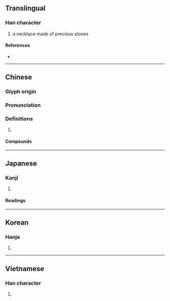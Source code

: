 {{also|璎}}
{{character info}}
==Translingual==
{{Han simplified forms|瓔|珱|璎|ex=y}}

===Han character===
{{Han char|rn=96|rad=玉|as=17|sn=21|four=16144|canj=MGBCV|ids=⿰𤣩嬰}}

# a necklace made of precious stones

====References====
* {{Han ref|kx=0745.160|dkj=21347|dj=1153.260|hdz=21146.030|uh=74D4|ud=29908|bh=C4ED|bd=50413}}

----

==Chinese==
{{zh-forms|s=璎|alt=珱-second round simplified|}}
===Glyph origin===
{{Han etym}}

===Pronunciation===
{{zh-pron
|m=yīng
|m-s=
|c=jing1
|c-t=
|g=
|h=pfs=
|j=
|mb=
|md=
|mn=
|mn-t=
|w=
|x=
|mc=y
|oc=y
|cat=
}}

===Definitions===
{{zh-hanzi}}

# {{rfdef|zh}}

====Compounds====
{{zh-der|瓔珞|瓔珞木}}

----

==Japanese==
{{ja-kanji forms|珱|瓔}}

===Kanji===
{{ja-kanji|grade=|rs=玉17|shin=珱}}

# {{rfdef|ja|sort=玉17}}

====Readings====
{{ja-readings
|goon=よう<やう
|kanon=えい
|kanyoon=おう<あう
|kun=
|nanori=}}

----

==Korean==

===Hanja===
{{ko-hanja|hangeul=영|eumhun=|rv=yeong|mr=yŏng|y=yeng}}

# {{rfdef|ko|sort=玉17}}

----

==Vietnamese==

===Han character===
{{vi-hantu|anh|rs=玉17}}

# {{rfdef|vi|sort=玉17}}